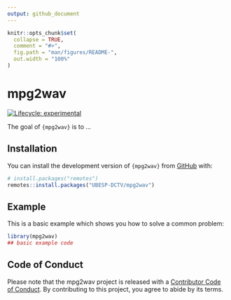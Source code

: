 ```yaml
---
output: github_document
---
```


<!-- README.md is generated from README.Rmd. Please edit that file -->

```r
knitr::opts_chunk$set(
  collapse = TRUE,
  comment = "#>",
  fig.path = "man/figures/README-",
  out.width = "100%"
)
```

# mpg2wav

<!-- badges: start -->
[![Lifecycle: experimental](https://img.shields.io/badge/lifecycle-experimental-orange.svg)](https://lifecycle.r-lib.org/articles/stages.html#experimental)
<!-- badges: end -->

The goal of `{mpg2wav}` is to ...

## Installation

You can install the development version of `{mpg2wav}` from [GitHub](https://github.com) with:

``` r
# install.packages("remotes")
remotes::install.packages("UBESP-DCTV/mpg2wav")
```

## Example

This is a basic example which shows you how to solve a common problem:

```r
library(mpg2wav)
## basic example code
```

## Code of Conduct

Please note that the mpg2wav project is released with a [Contributor Code of Conduct](https://contributor-covenant.org/version/2/0/CODE_OF_CONDUCT.html). By contributing to this project, you agree to abide by its terms.
